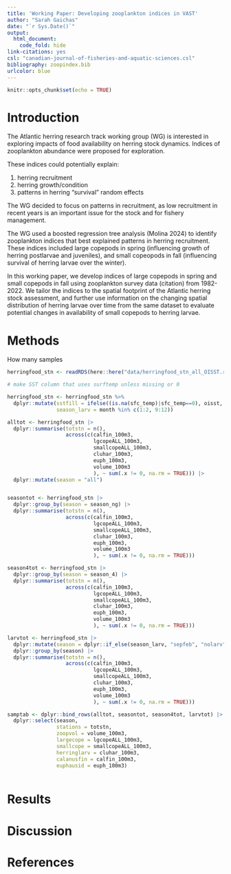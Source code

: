 ```yaml
---
title: 'Working Paper: Developing zooplankton indices in VAST'
author: "Sarah Gaichas"
date: "`r Sys.Date()`"
output:
  html_document:
    code_fold: hide
link-citations: yes
csl: "canadian-journal-of-fisheries-and-aquatic-sciences.csl"
bibliography: zoopindex.bib
urlcolor: blue
---
```


```r
knitr::opts_chunk$set(echo = TRUE)
```

# Introduction

The Atlantic herring research track working group (WG) is interested in exploring impacts of food availability on herring stock dynamics. Indices of zooplankton abundance were proposed for exploration. 

These indices could potentially explain:

1.  herring recruitment 
1.  herring growth/condition 
1.  patterns in herring "survival" random effects  

The WG decided to focus on patterns in recruitment, as low recruitment in recent years is an important issue for the stock and for fishery management.

The WG used a boosted regression tree analysis (Molina 2024) to identify zooplankton indices that best explained patterns in herring recruitment.  These indices included large copepods in spring (influencing growth of herring postlarvae and juveniles), and small copeopods in fall (influencing survival of herring larvae over the winter).

In this working paper, we develop indices of large copepods in spring and small copepods in fall using zooplankton survey data (citation) from 1982-2022. We tailor the indices to the spatial footprint of the Atlantic herring stock assessment, and further use information on the changing spatial distribution of herring larvae over time from the same dataset to evaluate potential changes in availability of small copepods to herring larvae. 


# Methods

How many samples

```r

herringfood_stn <- readRDS(here::here("data/herringfood_stn_all_OISST.rds"))

# make SST column that uses surftemp unless missing or 0

herringfood_stn <- herringfood_stn %>%
  dplyr::mutate(sstfill = ifelse((is.na(sfc_temp)|sfc_temp==0), oisst, sfc_temp),
                season_larv = month %in% c(1:2, 9:12))

alltot <- herringfood_stn |> 
  dplyr::summarise(totstn = n(),
                   across(c(calfin_100m3,
                            lgcopeALL_100m3,
                            smallcopeALL_100m3,
                            cluhar_100m3,
                            euph_100m3,
                            volume_100m3
                            ), ~ sum(.x != 0, na.rm = TRUE))) |>
  dplyr::mutate(season = "all")


seasontot <- herringfood_stn |> 
  dplyr::group_by(season = season_ng) |>
  dplyr::summarise(totstn = n(),
                   across(c(calfin_100m3,
                            lgcopeALL_100m3,
                            smallcopeALL_100m3,
                            cluhar_100m3,
                            euph_100m3,
                            volume_100m3
                            ), ~ sum(.x != 0, na.rm = TRUE)))

season4tot <- herringfood_stn |> 
  dplyr::group_by(season = season_4) |>
  dplyr::summarise(totstn = n(),
                   across(c(calfin_100m3,
                            lgcopeALL_100m3,
                            smallcopeALL_100m3,
                            cluhar_100m3,
                            euph_100m3,
                            volume_100m3
                            ), ~ sum(.x != 0, na.rm = TRUE)))

larvtot <- herringfood_stn |> 
  dplyr::mutate(season = dplyr::if_else(season_larv, "sepfeb", "nolarv")) |>
  dplyr::group_by(season) |>
  dplyr::summarise(totstn = n(),
                   across(c(calfin_100m3,
                            lgcopeALL_100m3,
                            smallcopeALL_100m3,
                            cluhar_100m3,
                            euph_100m3,
                            volume_100m3
                            ), ~ sum(.x != 0, na.rm = TRUE)))

samptab <- dplyr::bind_rows(alltot, seasontot, season4tot, larvtot) |>
  dplyr::select(season, 
                stations = totstn,
                zoopvol = volume_100m3,
                largecope = lgcopeALL_100m3,
                smallcope = smallcopeALL_100m3,
                herringlarv = cluhar_100m3,
                calanusfin = calfin_100m3,
                euphausid = euph_100m3)
  

```


# Results

# Discussion

# References

